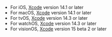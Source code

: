 * For iOS, [Xcode](https://developer.apple.com/download/applications/) version 14.1 or later
* For macOS, [Xcode](https://developer.apple.com/download/applications/) version 14.1 or later
* For tvOS, [Xcode](https://developer.apple.com/download/applications/) version 14.3 or later
* For watchOS, [Xcode](https://developer.apple.com/download/applications/) version 14.3 or later
* For visionOS, [Xcode](https://developer.apple.com/download/applications/) version 15 beta 2 or later
